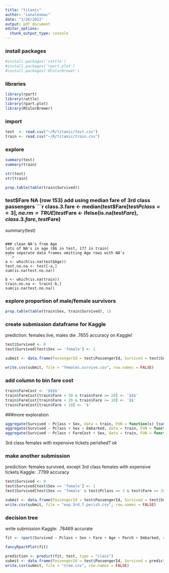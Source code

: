```yaml
---
title: "titanic"
author: "ianalexmac"
date: "1/26/2022"
output: pdf_document
editor_options: 
  chunk_output_type: console
---
```

### install packages
```r
#install.packages('rattle')
#install.packages('rpart.plot')
#install.packages('RColorBrewer')

```



### libraries
```r
library(rpart)
library(rattle)
library(rpart.plot)
library(RColorBrewer)

```

### import
```r
test  <- read.csv("~/R/titanic/test.csv")
train <- read.csv("~/R/titanic/train.csv")

```

### explore
```r
summary(test)
summary(train)

str(test)
str(train)

prop.table(table(train$Survived))
```

### test$Fare NA (row 153)
add using median fare of 3rd class passengers
```r
class.3.fare <- median(test$Fare[test$Pclass == 3], na.rm = TRUE)
test$Fare <- ifelse(is.na(test$Fare), class.3.fare, test$Fare)

summary(test)
```

### clean NA's from Age
lots of NA's in age (86 in test, 177 in train)
make seperate data frames omitting Age rows with NA's
```r
a <- which(is.na(test$Age))
test.no.na <- test[-a,]
sum(is.na(test.no.na))

b <- which(is.na(train))
train.no.na <- train[-b,]
sum(is.na(test.no.na))

```

### explore proportion of male/female survivors
```r
prop.table(table(train$Sex, train$Survived), 1)

```


### create submission dataframe for Kaggle
prediction: females live, males die
.7655 accuracy on Kaggle!
```r
test$Survived <- 0
test$Survived[test$Sex == 'female'] <- 1

submit <- data.frame(PassengerId = test$PassengerId, Survived = test$Survived)

write.csv(submit, file = "females.survive.csv", row.names = FALSE)

```

### add column to bin fare cost
```r
train$FareCost <- '$$$$'
train$FareCost[train$Fare < 30 & train$Fare >= 20] <- '$$$'
train$FareCost[train$Fare < 20 & train$Fare >= 10] <- '$$'
train$FareCost[train$Fare < 10] <- '$'

```


###more exploration
```r
aggregate(Survived ~ Pclass + Sex, data = train, FUN = function(x) {sum(x)/length(x)})
aggregate(Survived ~ Pclass + Sex + Embarked, data = train, FUN = function(x) {sum(x)/length(x)})
aggregate(Survived ~ Pclass + FareCost + Sex, data = train, FUN = function(x) {sum(x)/length(x)})

```
3rd class females with expensive tickets perished? ok


### make another submission
prediction: females survived, except 3rd class females with expensive tickets
Kaggle: .7799 accuracy
```r
test$Survived <- 0
test$Survived[test$Sex == 'female'] <- 1
test$Survived[test$Sex == 'female' & test$Pclass == 3 & test$Fare >= 20] <- 0

submit <- data.frame(PassengerId = test$PassengerId, Survived = test$Survived)
write.csv(submit, file = "exp.3rd.f.perish.csv", row.names = FALSE)

```


### decision tree
write submission
Kaggle: .78469 accurate
```r
fit <- rpart(Survived ~ Pclass + Sex + Fare + Age + Parch + Embarked, data = train, method = "class")

fancyRpartPlot(fit)

prediction <- predict(fit, test, type = "class")
submit <- data.frame(PassengerId = test$PassengerId, Survived = prediction)
write.csv(submit, file = "tree.csv", row.names = FALSE)




```